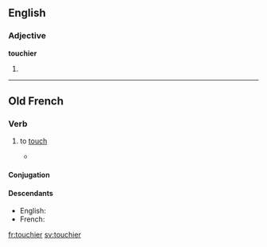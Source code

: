 ==English==

===Adjective===
'''touchier'''

# {{en-comparative of|touchy}}

----

==Old French==

===Verb===
{{head|fro|verb}}

# {{context|transitive|lang=fro}} to [[touch]]
#* {{quote-book|title=[[s:fr:Yvain ou le Chevalier au Lion|Yvain ou le Chevalier au Lion]]|author={{w|Christian of Troyes}}|year=circa 1170|passage=Qu'il me vit vers lui aprochier.<br>Je ne soi s'il me vaut '''touchier'''[.]|translation=He saw me coming toward him.<br>I did not know if it was worth touching him.}}

====Conjugation====
{{fro-conj-ier|touch|avoir}}

====Descendants====
* English: {{l|en|touch|to touch}}
* French: {{l|fr|toucher}}

[[fr:touchier]]
[[sv:touchier]]